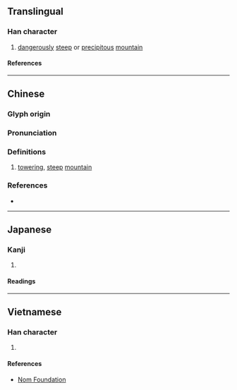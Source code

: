 {{also|嵼}}
{{character info}}
{{character info|0x2F87C}}
==Translingual==

===Han character===
{{Han char|rn=46|rad=山|as=09|sn=12|four=20722|canj=UYHH,UYKH|ids=⿰山彦(GV),⿰山彥(HTJK)}}

# [[dangerously]] [[steep]] or [[precipitous]] [[mountain]]

====References====
{{Han ref|kx=0316.050|dkj=08268|dj=0616.320|hdz=10788.160|uh=5D43}}
{{Han ref|uh=2F87C}}

----

==Chinese==
{{zh-forms}}

===Glyph origin===
{{Han etym}}

===Pronunciation===
{{zh-pron
|m=yǎn,yàn
|c=jin6,jin5
|mc=y
|oc=y
|ma=
|cat=
}}

===Definitions===
{{zh-hanzi}}

# [[towering]], [[steep]] [[mountain]] {{gloss|same as [[嵼]]}} <!-- Not a variant character -->

===References===
* {{R:yue:mfccd}}

----

==Japanese==

===Kanji===
{{ja-kanji|grade=|rs=山09}}

# {{rfdef|ja|sort=山09}}

====Readings====
{{ja-readings
|on=げん, がん
|kun=けはしい, けはしいさま
}}

----

==Vietnamese==

===Han character===
{{vi-readings|rs=山09|reading=nghến}}

# {{rfdef|vi|sort=山09}}

====References====
* [http://nomfoundation.org/common/nom_details.php?codepoint=5d43 Nom Foundation]